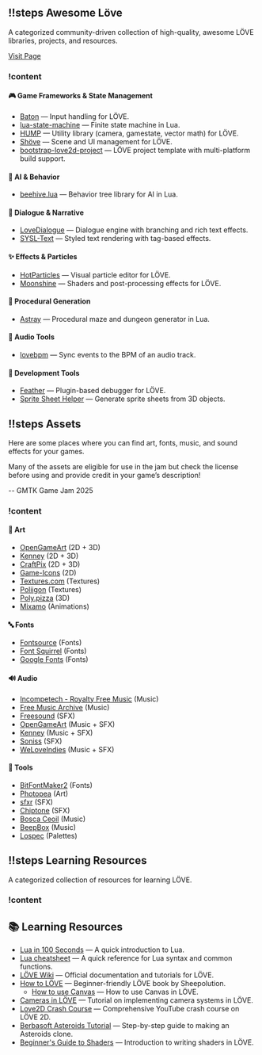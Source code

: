 ## !!steps Awesome Löve

A categorized community-driven collection of high-quality, awesome LÖVE libraries, projects, and resources.

[Visit Page](https://github.com/love2d-community/awesome-love2d)

### !content

#### 🎮 Game Frameworks & State Management

- [Baton](https://github.com/tesselode/baton) — Input handling for LÖVE.
- [lua-state-machine](https://github.com/kyleconroy/lua-state-machine) — Finite state machine in Lua.
- [HUMP](https://github.com/vrld/hump) — Utility library (camera, gamestate, vector math) for LÖVE.
- [Shöve](https://github.com/Oval-Tutu/shove) — Scene and UI management for LÖVE.
- [bootstrap-love2d-project](https://github.com/Oval-Tutu/bootstrap-love2d-project) — LÖVE project template with multi-platform build support.

#### 🤖 AI & Behavior

- [beehive.lua](https://github.com/drhayes/beehive.lua) — Behavior tree library for AI in Lua.

#### 💬 Dialogue & Narrative

- [LoveDialogue](https://github.com/Miisan-png/Love-Dialogue) — Dialogue engine with branching and rich text effects.
- [SYSL-Text](https://github.com/sysl-dev/SYSL-Text) — Styled text rendering with tag-based effects.

#### ✨ Effects & Particles

- [HotParticles](https://github.com/ReFreezed/HotParticles) — Visual particle editor for LÖVE.
- [Moonshine](https://github.com/vrld/moonshine) — Shaders and post-processing effects for LÖVE.

#### 🏰 Procedural Generation

- [Astray](https://github.com/SiENcE/astray) — Procedural maze and dungeon generator in Lua.

#### 🎵 Audio Tools

- [lovebpm](https://github.com/rxi/lovebpm) — Sync events to the BPM of an audio track.

#### 🧩 Development Tools

- [Feather](https://github.com/Kyonru/feather) — Plugin-based debugger for LÖVE.
- [Sprite Sheet Helper](https://sprite-sheet-helper.up.railway.app/) — Generate sprite sheets from 3D objects.

## !!steps Assets

Here are some places where you can find art, fonts, music, and sound effects for your games.

Many of the assets are eligible for use in the jam but check the license before using and provide credit in your game’s description!

-- GMTK Game Jam 2025

### !content

#### 🎨 Art

- [OpenGameArt](https://opengameart.org) (2D + 3D)
- [Kenney](https://www.kenney.nl/assets) (2D + 3D)
- [CraftPix](https://craftpix.net/freebies/) (2D + 3D)
- [Game-Icons](https://game-icons.net) (2D)
- [Textures.com](https://www.textures.com) (Textures)
- [Poliigon](https://www.poliigon.com/search?credit=0) (Textures)
- [Poly.pizza](https://poly.pizza) (3D)
- [Mixamo](https://www.mixamo.com/) (Animations)

#### 🔤 Fonts

- [Fontsource](https://github.com/fontsource/fontsource) (Fonts)
- [Font Squirrel](https://www.fontsquirrel.com) (Fonts)
- [Google Fonts](https://fonts.google.com) (Fonts)

#### 🔊 Audio

- [Incompetech - Royalty Free Music](https://incompetech.com/music/royalty-free/) (Music)
- [Free Music Archive](https://freemusicarchive.org) (Music)
- [Freesound](https://freesound.org) (SFX)
- [OpenGameArt](https://opengameart.org) (Music + SFX)
- [Kenney](https://www.kenney.nl/assets?q=audio) (Music + SFX)
- [Soniss](https://sonniss.com/gameaudiogdc) (SFX)
- [WeLoveIndies](https://www.weloveindies.com/en/welcome/jammers) (Music + SFX)

#### 🧩 Tools

- [BitFontMaker2](http://www.pentacom.jp/pentacom/bitfontmaker2/) (Fonts)
- [Photopea](https://www.photopea.com) (Art)
- [sfxr](https://www.drpetter.se/project_sfxr.html) (SFX)
- [Chiptone](https://sfbgames.itch.io/chiptone) (SFX)
- [Bosca Ceoil](https://boscaceoil.net) (Music)
- [BeepBox](https://www.beepbox.co/) (Music)
- [Lospec](https://lospec.com/palette-list) (Palettes)

## !!steps Learning Resources

A categorized collection of resources for learning LÖVE.

### !content

## 📚 Learning Resources

- [Lua in 100 Seconds](https://www.youtube.com/watch?v=jUuqBZwwkQw) — A quick introduction to Lua.
- [Lua cheatsheet](https://gist.github.com/Kyonru/739ba1bd9b373b8d8a49807957f9784e) — A quick reference for Lua syntax and common functions.
- [LÖVE Wiki](https://www.love2d.org/wiki/Main_Page) — Official documentation and tutorials for LÖVE.
- [How to LÖVE](https://sheepolution.com/learn/book/contents) — Beginner-friendly LÖVE book by Sheepolution.
  - [How to use Canvas](https://sheepolution.com/learn/book/22) — How to use Canvas in LÖVE.
- [Cameras in LÖVE](https://ebens.me/posts/cameras-in-love2d-part-1-the-basics) — Tutorial on implementing camera systems in LÖVE.
- [Love2D Crash Course](https://www.youtube.com/watch?v=GfwpRU0cT10) — Comprehensive YouTube crash course on LÖVE 2D.
- [Berbasoft Asteroids Tutorial](https://berbasoft.com/simplegametutorials/love/asteroids/) — Step-by-step guide to making an Asteroids clone.
- [Beginner's Guide to Shaders](https://blogs.love2d.org/content/beginners-guide-shaders) — Introduction to writing shaders in LÖVE.
